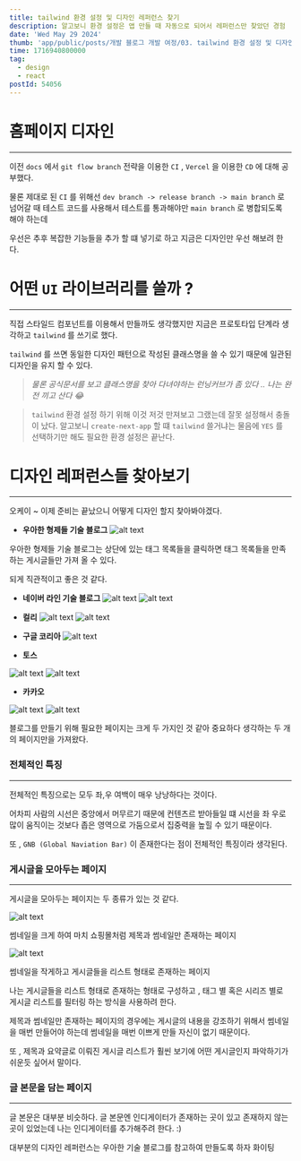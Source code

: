```yaml
---
title: tailwind 환경 설정 및 디자인 레퍼런스 찾기
description: 알고보니 환경 설정은 앱 만들 때 자동으로 되어서 레퍼런스만 찾았던 경험
date: 'Wed May 29 2024'
thumb: 'app/public/posts/개발 블로그 개발 여정/03. tailwind 환경 설정 및 디자인 레퍼런스 찾기/image.png'
time: 1716940800000
tag:
  - design
  - react
postId: 54056
---
```


# 홈페이지 디자인

---

이전 `docs` 에서 `git flow branch` 전략을 이용한 `CI` , `Vercel` 을 이용한 `CD` 에 대해 공부했다.

물론 제대로 된 `CI` 를 위해선 `dev branch -> release branch -> main branch` 로 넘어갈 때 테스트 코드를 사용해서 테스트를 통과해야만 `main branch` 로 병합되도록 해야 하는데

우선은 추후 복잡한 기능들을 추가 할 떄 넣기로 하고 지금은 디자인만 우선 해보려 한다.

# 어떤 `UI` 라이브러리를 쓸까 ?

---

직접 스타일드 컴포넌트를 이용해서 만들까도 생각했지만 지금은 프로토타입 단계라 생각하고 `tailwind` 를 쓰기로 했다.

`tailwind` 를 쓰면 동일한 디자인 패턴으로 작성된 클래스명을 쓸 수 있기 때문에 일관된 디자인을 유지 할 수 있다.

> _물론 공식문서를 보고 클래스명을 찾아 다녀야하는 런닝커브가 좀 있다 .. 나는 완전 끼고 산다 😂_

> `tailwind` 환경 설정 하기 위해 이것 저것 만져보고 그랬는데 잘못 설정해서 충돌이 났다.
> 알고보니 `create-next-app` 할 떄 `tailwind` 쓸거냐는 물음에 `YES` 를 선택하기만 해도 필요한 환경 설정은 끝난다.

# 디자인 레퍼런스들 찾아보기

---

오케이 ~ 이제 준비는 끝났으니 어떻게 디자인 할지 찾아봐야겠다.

- **우아한 형제들 기술 블로그**
  ![alt text](image.png)

우아한 형제들 기술 블로그는 상단에 있는 태그 목록들을 클릭하면 태그 목록들을 만족하는 게시글들만 가져 올 수 있다.

되게 직관적이고 좋은 것 같다.

- **네이버 라인 기술 블로그**
  ![alt text](image-1.png)
  ![alt text](image-2.png)

- **컬리**
  ![alt text](image-7.png)
  ![alt text](image-3.png)

- **구글 코리아**
  ![alt text](image-4.png)

- **토스**

![alt text](image-5.png)
![alt text](image-6.png)

- **카카오**

![alt text](image-8.png)
![alt text](image-9.png)

블로그를 만들기 위해 필요한 페이지는 크게 두 가지인 것 같아 중요하다 생각하는 두 개의 페이지만을 가져왔다.

### 전체적인 특징

---

전체적인 특징으로는 모두 좌,우 여백이 매우 낭낭하다는 것이다.

어차피 사람의 시선은 중앙에서 머무르기 때문에 컨텐츠르 받아들일 떄 시선을 좌 우로 많이 움직이는 것보다 좁은 영역으로 가둠으로서 집중력을 높힐 수 있기 때문이다.

또 , `GNB (Global Naviation Bar)` 이 존재한다는 점이 전체적인 특징이라 생각된다.

### 게시글을 모아두는 페이지

---

게시글을 모아두는 페이지는 두 종류가 있는 것 같다.

![alt text](image-1.png)

썸네일을 크게 하여 마치 쇼핑몰처럼 제목과 썸네일만 존재하는 페이지

![alt text](image-8.png)

썸네일을 작게하고 게시글들을 리스트 형태로 존재하는 페이지

나는 게시글들을 리스트 형태로 존재하는 형태로 구성하고 , 태그 별 혹은 시리즈 별로 게시글 리스트를 필터링 하는 방식을 사용하려 한다.

제목과 썸네일만 존재하는 페이지의 경우에는 게시글의 내용을 강조하기 위해서 썸네일을 매번 만들어야 하는데 썸네일을 매번 이쁘게 만들 자신이 없기 때문이다.

또 , 제목과 요약글로 이뤄진 게시글 리스트가 훨씬 보기에 어떤 게시글인지 파악하기가 쉬운듯 싶어서 말이다.

### 글 본문을 담는 페이지

---

글 본문은 대부분 비슷하다. 글 본문엔 인디게이터가 존재하는 곳이 있고 존재하지 않는 곳이 있었는데 나는 인디게이터를 추가해주려 한다. :)

대부분의 디자인 레퍼런스는 우아한 기술 블로그를 참고하여 만들도록 하자 화이팅
